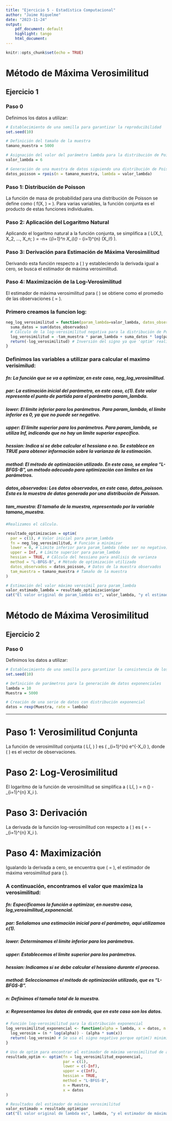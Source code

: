 ```yaml
---
title: "Ejercicio 5 - Estadística Computacional"
author: "Jaime Riquelme"
date: "2023-11-24"
output:
    pdf_document: default
    highlight: tango
    html_document:
---
```



```r
knitr::opts_chunk$set(echo = TRUE)
```

# **Método de Máxima Verosimilitud**

## **Ejercicio 1**

### **Paso 0** 

Definimos los datos a utilizar:

```r
# Establecimiento de una semilla para garantizar la reproducibilidad
set.seed(10)

# Definición del tamaño de la muestra
tamano_muestra = 5000

# Asignación del valor del parámetro lambda para la distribución de Poisson
valor_lambda = 6

# Generación de una muestra de datos siguiendo una distribución de Poisson
datos_poisson = rpois(n = tamano_muestra, lambda = valor_lambda)

```

### Paso 1: Distribución de Poisson
La función de masa de probabilidad para una distribución de Poisson se define como \( f(X, \lambda) = \frac{e^{-\lambda} \lambda^X}{X!} \). Para varias variables, la función conjunta es el producto de estas funciones individuales.

### Paso 2: Aplicación del Logaritmo Natural
Aplicando el logaritmo natural a la función conjunta, se simplifica a \( \ln L(X_1, X_2, ..., X_n; \lambda) = -n\lambda + \left(\sum_{i=1}^n X_i\right)\ln(\lambda) - \sum_{i=1}^{n} \ln(X_i!) \).

### Paso 3: Derivación para Estimación de Máxima Verosimilitud
Derivando esta función respecto a \( \lambda \) y estableciendo la derivada igual a cero, se busca el estimador de máxima verosimilitud.

### Paso 4: Maximización de la Log-Verosimilitud
El estimador de máxima verosimilitud para \( \lambda \) se obtiene como el promedio de las observaciones \( \lambda = \frac{\sum_{i=1}^n X_i}{n} \).


### Primero creamos la funcion log:

```r
neg_log_verosimilitud = function(param_lambda=valor_lambda, datos_observados=datos_poisson, tam_muestra=tamano_muestra) {
  suma_datos = sum(datos_observados)
  # Cálculo de la log-verosimilitud negativa para la distribución de Poisson
  log_verosimilitud = -tam_muestra * param_lambda + suma_datos * log(param_lambda) - sum(log(factorial(datos_observados)))
  return(-log_verosimilitud) # Inversión del signo ya que 'optim' realiza minimización
}

```

### Definimos las variables a utilizar para calcular el maximo verisimilud:

##### fn: La función que se va a optimizar, en este caso, neg_log_verosimilitud.
##### par: La estimación inicial del parámetro, en este caso, c(1). Este valor representa el punto de partida para el parámetro param_lambda.
##### lower: El límite inferior para los parámetros. Para param_lambda, el límite inferior es 0, ya que no puede ser negativo.
##### upper: El límite superior para los parámetros. Para param_lambda, se utiliza Inf, indicando que no hay un límite superior específico.
##### hessian: Indica si se debe calcular el hessiano o no. Se establece en TRUE para obtener información sobre la varianza de la estimación.
##### method: El método de optimización utilizado. En este caso, se emplea "L-BFGS-B", un método adecuado para optimización con límites en los parámetros.
##### datos_observados: Los datos observados, en este caso, datos_poisson. Esta es la muestra de datos generada por una distribución de Poisson.
##### tam_muestra: El tamaño de la muestra, representado por la variable tamano_muestra.


```r
#Realizamos el cálculo.

resultado_optimizacion = optim(
  par = c(1), # Valor inicial para param_lambda
  fn = neg_log_verosimilitud, # Función a minimizar
  lower = 0, # Límite inferior para param_lambda (debe ser no negativo)
  upper = Inf, # Límite superior para param_lambda
  hessian = TRUE, # Cálculo del hessiano para análisis de varianza
  method = "L-BFGS-B", # Método de optimización utilizado
  datos_observados = datos_poisson, # Datos de la muestra observados
  tam_muestra = tamano_muestra # Tamaño de la muestra
)

# Estimación del valor máximo verosímil para param_lambda
valor_estimado_lambda = resultado_optimizacion$par
cat("El valor original de param_lambda es", valor_lambda, "y el estimado por máxima verosimilitud es", valor_estimado_lambda)


```

# **Método de Máxima Verosimilitud**

## **Ejercicio 2**

### **Paso 0** 

Definimos los datos a utilizar:

```r
# Establecimiento de una semilla para garantizar la consistencia de los resultados
set.seed(10)

# Definición de parámetros para la generación de datos exponenciales
lambda = 10
Muestra = 5000

# Creación de una serie de datos con distribución exponencial
datos = rexp(Muestra, rate = lambda)

```

---

# Paso 1: Verosimilitud Conjunta
La función de verosimilitud conjunta \( L(\mathbf{X}, \alpha) \) es \( \prod_{i=1}^{n} \alpha e^{-\alpha X_i} \), donde \( \mathbf{X} \) es el vector de observaciones.

# Paso 2: Log-Verosimilitud
El logaritmo de la función de verosimilitud se simplifica a \( \log L(\mathbf{X}, \alpha) = n \log(\alpha) - \alpha \sum_{i=1}^{n} X_i \).

# Paso 3: Derivación
La derivada de la función log-verosimilitud con respecto a \( \alpha \) es \( \frac{d\ell(\alpha)}{d\alpha} = \frac{n}{\alpha} - \sum_{i=1}^{n} X_i \).

# Paso 4: Maximización
Igualando la derivada a cero, se encuentra que \( \alpha = \frac{n}{\sum_{i=1}^{n} X_i} \), el estimador de máxima verosimilitud para \( \alpha \).


### A continuación, encontramos el valor que maximiza la verosimilitud:

##### fn: Especificamos la función a optimizar, en nuestro caso, log_verosimilitud_exponencial.

##### par: Señalamos una estimación inicial para el parámetro, aquí utilizamos c(1).

##### lower: Determinamos el límite inferior para los parámetros.

##### upper: Establecemos el límite superior para los parámetros.

##### hessian: Indicamos si se debe calcular el hessiano durante el proceso.

##### method: Seleccionamos el método de optimización utilizado, que es "L-BFGS-B".

##### n: Definimos el tamaño total de la muestra.

##### x: Representamos los datos de entrada, que en este caso son los datos.


```r
# Función log-verosimilitud para la distribución exponencial
log_verosimilitud_exponencial <- function(alpha = lambda, x = datos, n = Muestra) {
  log_verosim = (n * log(alpha)) - (alpha * sum(x))
  return(-log_verosim) # Se usa el signo negativo porque optim() minimiza por defecto
}

# Uso de optim para encontrar el estimador de máxima verosimilitud de alpha
resultado_optim <- optim(fn = log_verosimilitud_exponencial,     
                         par = c(1),                
                         lower = c(-Inf),   
                         upper = c(Inf),                       
                         hessian = TRUE,           
                         method = "L-BFGS-B",
                         n = Muestra,                    
                         x = datos
)

# Resultados del estimador de máxima verosimilitud
valor_estimado = resultado_optim$par
cat("El valor original de lambda es", lambda, "y el estimador de máxima verosimilitud es", valor_estimado)

```
